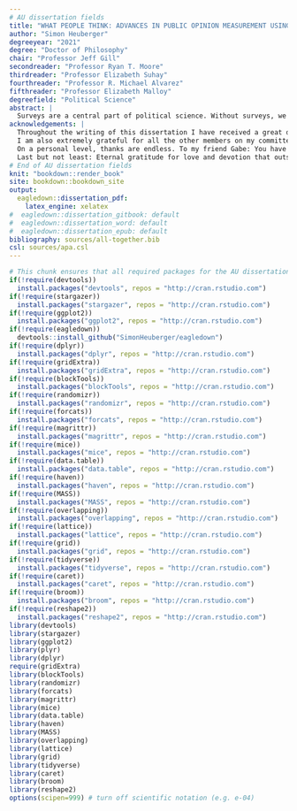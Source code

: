 ```yaml
---
# AU dissertation fields
title: "WHAT PEOPLE THINK: ADVANCES IN PUBLIC OPINION MEASUREMENT USING ORDINAL VARIABLES"
author: "Simon Heuberger"
degreeyear: "2021"
degree: "Doctor of Philosophy"
chair: "Professor Jeff Gill"
secondreader: "Professor Ryan T. Moore"
thirdreader: "Professor Elizabeth Suhay"
fourthreader: "Professor R. Michael Alvarez"
fifthreader: "Professor Elizabeth Malloy"
degreefield: "Political Science"
abstract: |
  Surveys are a central part of political science. Without surveys, we would not know what people think about political issues. Survey experiments also enable us to test how people react to given treatments. Surveys and survey experiments are only as good as the analytical techniques we as researchers use, though. This applies particularly to how we use and measure variables. For ordinal variables, some of our current measurements and techniques are insufficient. Ordinal variables consist of ordered categories where the spacing between each category is uneven and not known. One example is education, one of the most important predictors of political behavior. The distances between education categories such as "Elementary School", "Some High School", and "High School Graduate" are not evenly spread. Current practice nonetheless often does not take this information into account. This could misrepresent the data and potentially distort results. My dissertation develops two methods to address this and applies them in original survey research. Chapter \ref{ordblock} develops a new method to improve the use of ordinal variables in blocking in survey experiments. Preliminary evidence suggests that the re-estimation of ordinal variable categories with an ordered probit approach might matter, but the results are mixed. Chapter \ref{ordmiss} develops a new method to treat missing survey data with ordinal variables. The results show that the method performs worse than existing software, despite expectations to the contrary. Chapter \ref{framing} applies both methods in an online survey experiment that tests morality and self-interest in political framing. The results confirm the negative findings from the previous chapters but also show tentative evidence for the importance of morality in issue-opposing frames.
acknowledgements: |
  Throughout the writing of this dissertation I have received a great deal of support and assistance. First and foremost, I want to thank my supervisor and chair Jeff Gill. It is safe to say that this dissertation would not exist without him. He has been my guide in the world of political methodology and has set me on a path I would not have taken without him. In addition to his invaluable and unwavering support throughout this project, Jeff also trusted me with the replications for Political Analysis. Working for PA has provided me with contact to scholars around the world, which has opened countless doors to job opportunities. It was a pleasure and a true honor to work with Jeff all these years.\newline
  I am also extremely grateful for all the other members on my committee. Ryan Moore has accompanied me on my graduate journey from the beginning as my teacher, supervisor, and committee member. He introduced me to `R` six years ago, and I have never looked back. He has been a fountain of knowledge in all things statistics and coding throughout. Without Liz Suhay, the framing chapter would be a shadow of what it has become. Her passion for emotions and clear eye for detail has been a huge support in designing the experiment and developing the questionnaire. I met Mike Alvarez through my work for PA several years ago. He has been an inspiration on replication work, and I am honored that he accepted my invitation to join the committee. Finally, Betty Malloy very kindly agreed to serve as the external reader at very short notice during tumultuous Covid times. I am extremely grateful for all their contributions and support. I consider myself very lucky to have been given the chance to work with such outstanding scholars.\newline
  On a personal level, thanks are endless. To my friend Gabe: You have been a hero during the dissertation stage. I could not and would not have done this without you. When things got tough, you were there. Your `R` proficiency leaves a little to be desired but hey, no one is perfect. I missed you terribly during these Covid times and hope to see you again soon. To my friend Hauke: We have known each other for many years, and I am blessed by each one. I will never forget the emotinal and practical support you have given me all this time. I am honored to be Linus' godfather. To many, many more years of friendship to come. Lastly, to my family Angelika, Ludwig, Katherina, Kilian, Lorenz, and Michela: You guys are my everything. No more and no less. I don't know what I would do without any of you. Life is good because of you.\newline
  Last but not least: Eternal gratitude for love and devotion that outshines humankind to Fendi and Muesli, the two greatest creatures on the planet and the best things I have ever done. And of course to Waldemar Burgo.
# End of AU dissertation fields
knit: "bookdown::render_book"
site: bookdown::bookdown_site
output: 
  eagledown::dissertation_pdf: 
    latex_engine: xelatex
#  eagledown::dissertation_gitbook: default
#  eagledown::dissertation_word: default
#  eagledown::dissertation_epub: default
bibliography: sources/all-together.bib
csl: sources/apa.csl
---
```


```r
# This chunk ensures that all required packages for the AU dissertation template are installed and loaded
if(!require(devtools))
  install.packages("devtools", repos = "http://cran.rstudio.com")
if(!require(stargazer))
  install.packages("stargazer", repos = "http://cran.rstudio.com")
if(!require(ggplot2))
  install.packages("ggplot2", repos = "http://cran.rstudio.com")
if(!require(eagledown))
  devtools::install_github("SimonHeuberger/eagledown")
if(!require(dplyr))
  install.packages("dplyr", repos = "http://cran.rstudio.com")
if(!require(gridExtra))
  install.packages("gridExtra", repos = "http://cran.rstudio.com")
if(!require(blockTools))
  install.packages("blockTools", repos = "http://cran.rstudio.com")
if(!require(randomizr))
  install.packages("randomizr", repos = "http://cran.rstudio.com")
if(!require(forcats))
  install.packages("forcats", repos = "http://cran.rstudio.com")
if(!require(magrittr))
  install.packages("magrittr", repos = "http://cran.rstudio.com")
if(!require(mice))
  install.packages("mice", repos = "http://cran.rstudio.com")
if(!require(data.table))
  install.packages("data.table", repos = "http://cran.rstudio.com")
if(!require(haven))
  install.packages("haven", repos = "http://cran.rstudio.com")
if(!require(MASS))
  install.packages("MASS", repos = "http://cran.rstudio.com")
if(!require(overlapping))
  install.packages("overlapping", repos = "http://cran.rstudio.com")
if(!require(lattice))
  install.packages("lattice", repos = "http://cran.rstudio.com")
if(!require(grid))
  install.packages("grid", repos = "http://cran.rstudio.com")
if(!require(tidyverse))
  install.packages("tidyverse", repos = "http://cran.rstudio.com")
if(!require(caret))
  install.packages("caret", repos = "http://cran.rstudio.com")
if(!require(broom))
  install.packages("broom", repos = "http://cran.rstudio.com")
if(!require(reshape2))
  install.packages("reshape2", repos = "http://cran.rstudio.com")
library(devtools)
library(stargazer)
library(ggplot2)
library(plyr)
library(dplyr)
require(gridExtra)
library(blockTools)
library(randomizr)
library(forcats)
library(magrittr)
library(mice)
library(data.table)
library(haven)
library(MASS)
library(overlapping)
library(lattice)
library(grid)
library(tidyverse)
library(caret)
library(broom)
library(reshape2)
options(scipen=999) # turn off scientific notation (e.g. e-04)

```

